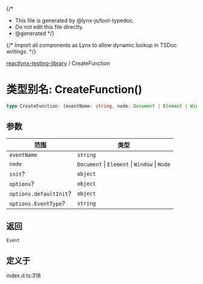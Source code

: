 {/*
* This file is generated by @lynx-js/tool-typedoc.
* Do not edit this file directly.
* @generated
*/}

{/* Import all components as Lynx to allow dynamic lookup in TSDoc writings. */}


[reactlynx-testing-library](/api/reactlynx-testing-library/index.mdx) / CreateFunction

# 类型别名: CreateFunction()

```ts
type CreateFunction: (eventName: string, node: Document | Element | Window | Node, init?: object, options?: object) => Event;
```

## 参数

| 范围 | 类型 |
| ------ | ------ |
| `eventName` | `string` |
| `node` | `Document` \| `Element` \| `Window` \| `Node` |
| `init`? | `object` |
| `options`? | `object` |
| `options.defaultInit`? | `object` |
| `options.EventType`? | `string` |

## 返回

`Event`

## 定义于

index.d.ts:318
